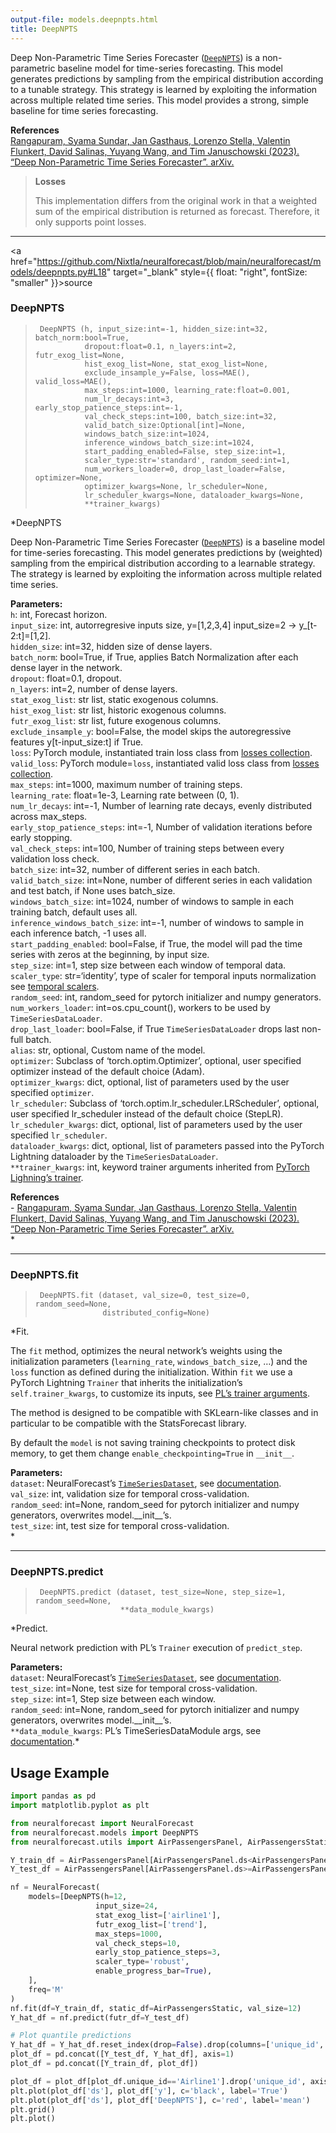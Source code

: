 ```yaml
---
output-file: models.deepnpts.html
title: DeepNPTS
---
```



Deep Non-Parametric Time Series Forecaster
([`DeepNPTS`](https://nixtlaverse.nixtla.io/neuralforecast/models.deepnpts.html#deepnpts))
is a non-parametric baseline model for time-series forecasting. This
model generates predictions by sampling from the empirical distribution
according to a tunable strategy. This strategy is learned by exploiting
the information across multiple related time series. This model provides
a strong, simple baseline for time series forecasting.

**References**<br/> [Rangapuram, Syama Sundar, Jan Gasthaus, Lorenzo
Stella, Valentin Flunkert, David Salinas, Yuyang Wang, and Tim
Januschowski (2023). “Deep Non-Parametric Time Series Forecaster”.
arXiv.](https://arxiv.org/abs/2312.14657)<br/>

> **Losses**
>
> This implementation differs from the original work in that a weighted
> sum of the empirical distribution is returned as forecast. Therefore,
> it only supports point losses.

------------------------------------------------------------------------

<a
href="https://github.com/Nixtla/neuralforecast/blob/main/neuralforecast/models/deepnpts.py#L18"
target="_blank" style={{ float: "right", fontSize: "smaller" }}>source</a>

### DeepNPTS

> ``` text
>  DeepNPTS (h, input_size:int=-1, hidden_size:int=32, batch_norm:bool=True,
>            dropout:float=0.1, n_layers:int=2, futr_exog_list=None,
>            hist_exog_list=None, stat_exog_list=None,
>            exclude_insample_y=False, loss=MAE(), valid_loss=MAE(),
>            max_steps:int=1000, learning_rate:float=0.001,
>            num_lr_decays:int=3, early_stop_patience_steps:int=-1,
>            val_check_steps:int=100, batch_size:int=32,
>            valid_batch_size:Optional[int]=None,
>            windows_batch_size:int=1024,
>            inference_windows_batch_size:int=1024,
>            start_padding_enabled=False, step_size:int=1,
>            scaler_type:str='standard', random_seed:int=1,
>            num_workers_loader=0, drop_last_loader=False, optimizer=None,
>            optimizer_kwargs=None, lr_scheduler=None,
>            lr_scheduler_kwargs=None, dataloader_kwargs=None,
>            **trainer_kwargs)
> ```

\*DeepNPTS

Deep Non-Parametric Time Series Forecaster
([`DeepNPTS`](https://nixtlaverse.nixtla.io/neuralforecast/models.deepnpts.html#deepnpts))
is a baseline model for time-series forecasting. This model generates
predictions by (weighted) sampling from the empirical distribution
according to a learnable strategy. The strategy is learned by exploiting
the information across multiple related time series.

**Parameters:**<br/> `h`: int, Forecast horizon. <br/> `input_size`: int,
autorregresive inputs size, y=\[1,2,3,4\] input_size=2 -\>
y\_\[t-2:t\]=\[1,2\].<br/> `hidden_size`: int=32, hidden size of dense
layers.<br/> `batch_norm`: bool=True, if True, applies Batch
Normalization after each dense layer in the network.<br/> `dropout`:
float=0.1, dropout.<br/> `n_layers`: int=2, number of dense layers.<br/>
`stat_exog_list`: str list, static exogenous columns.<br/>
`hist_exog_list`: str list, historic exogenous columns.<br/>
`futr_exog_list`: str list, future exogenous columns.<br/>
`exclude_insample_y`: bool=False, the model skips the autoregressive
features y\[t-input_size:t\] if True.<br/> `loss`: PyTorch module,
instantiated train loss class from [losses
collection](https://nixtla.github.io/neuralforecast/losses.pytorch.html).<br/>
`valid_loss`: PyTorch module=`loss`, instantiated valid loss class from
[losses
collection](https://nixtla.github.io/neuralforecast/losses.pytorch.html).<br/>
`max_steps`: int=1000, maximum number of training steps.<br/>
`learning_rate`: float=1e-3, Learning rate between (0, 1).<br/>
`num_lr_decays`: int=-1, Number of learning rate decays, evenly
distributed across max_steps.<br/> `early_stop_patience_steps`: int=-1,
Number of validation iterations before early stopping.<br/>
`val_check_steps`: int=100, Number of training steps between every
validation loss check.<br/> `batch_size`: int=32, number of different
series in each batch.<br/> `valid_batch_size`: int=None, number of
different series in each validation and test batch, if None uses
batch_size.<br/> `windows_batch_size`: int=1024, number of windows to
sample in each training batch, default uses all.<br/>
`inference_windows_batch_size`: int=-1, number of windows to sample in
each inference batch, -1 uses all.<br/> `start_padding_enabled`:
bool=False, if True, the model will pad the time series with zeros at
the beginning, by input size.<br/> `step_size`: int=1, step size between
each window of temporal data.<br/> `scaler_type`: str=‘identity’, type of
scaler for temporal inputs normalization see [temporal
scalers](https://nixtla.github.io/neuralforecast/common.scalers.html).<br/>
`random_seed`: int, random_seed for pytorch initializer and numpy
generators.<br/> `num_workers_loader`: int=os.cpu_count(), workers to be
used by `TimeSeriesDataLoader`.<br/> `drop_last_loader`: bool=False, if
True `TimeSeriesDataLoader` drops last non-full batch.<br/> `alias`: str,
optional, Custom name of the model.<br/> `optimizer`: Subclass of
‘torch.optim.Optimizer’, optional, user specified optimizer instead of
the default choice (Adam).<br/> `optimizer_kwargs`: dict, optional, list
of parameters used by the user specified `optimizer`.<br/>
`lr_scheduler`: Subclass of ‘torch.optim.lr_scheduler.LRScheduler’,
optional, user specified lr_scheduler instead of the default choice
(StepLR).<br/> `lr_scheduler_kwargs`: dict, optional, list of parameters
used by the user specified `lr_scheduler`.<br/> `dataloader_kwargs`:
dict, optional, list of parameters passed into the PyTorch Lightning
dataloader by the `TimeSeriesDataLoader`. <br/> `**trainer_kwargs`: int,
keyword trainer arguments inherited from [PyTorch Lighning’s
trainer](https://pytorch-lightning.readthedocs.io/en/stable/api/pytorch_lightning.trainer.trainer.Trainer.html?highlight=trainer).<br/>

**References**<br/> - [Rangapuram, Syama Sundar, Jan Gasthaus, Lorenzo
Stella, Valentin Flunkert, David Salinas, Yuyang Wang, and Tim
Januschowski (2023). “Deep Non-Parametric Time Series Forecaster”.
arXiv.](https://arxiv.org/abs/2312.14657)<br/>\*

------------------------------------------------------------------------

### DeepNPTS.fit

> ``` text
>  DeepNPTS.fit (dataset, val_size=0, test_size=0, random_seed=None,
>                distributed_config=None)
> ```

\*Fit.

The `fit` method, optimizes the neural network’s weights using the
initialization parameters (`learning_rate`, `windows_batch_size`, …) and
the `loss` function as defined during the initialization. Within `fit`
we use a PyTorch Lightning `Trainer` that inherits the initialization’s
`self.trainer_kwargs`, to customize its inputs, see [PL’s trainer
arguments](https://pytorch-lightning.readthedocs.io/en/stable/api/pytorch_lightning.trainer.trainer.Trainer.html?highlight=trainer).

The method is designed to be compatible with SKLearn-like classes and in
particular to be compatible with the StatsForecast library.

By default the `model` is not saving training checkpoints to protect
disk memory, to get them change `enable_checkpointing=True` in
`__init__`.

**Parameters:**<br/> `dataset`: NeuralForecast’s
[`TimeSeriesDataset`](https://nixtlaverse.nixtla.io/neuralforecast/tsdataset.html#timeseriesdataset),
see
[documentation](https://nixtla.github.io/neuralforecast/tsdataset.html).<br/>
`val_size`: int, validation size for temporal cross-validation.<br/>
`random_seed`: int=None, random_seed for pytorch initializer and numpy
generators, overwrites model.\_\_init\_\_’s.<br/> `test_size`: int, test
size for temporal cross-validation.<br/>\*

------------------------------------------------------------------------

### DeepNPTS.predict

> ``` text
>  DeepNPTS.predict (dataset, test_size=None, step_size=1, random_seed=None,
>                    **data_module_kwargs)
> ```

\*Predict.

Neural network prediction with PL’s `Trainer` execution of
`predict_step`.

**Parameters:**<br/> `dataset`: NeuralForecast’s
[`TimeSeriesDataset`](https://nixtlaverse.nixtla.io/neuralforecast/tsdataset.html#timeseriesdataset),
see
[documentation](https://nixtla.github.io/neuralforecast/tsdataset.html).<br/>
`test_size`: int=None, test size for temporal cross-validation.<br/>
`step_size`: int=1, Step size between each window.<br/> `random_seed`:
int=None, random_seed for pytorch initializer and numpy generators,
overwrites model.\_\_init\_\_’s.<br/> `**data_module_kwargs`: PL’s
TimeSeriesDataModule args, see
[documentation](https://pytorch-lightning.readthedocs.io/en/1.6.1/extensions/datamodules.html#using-a-datamodule).\*

## Usage Example

```python
import pandas as pd
import matplotlib.pyplot as plt

from neuralforecast import NeuralForecast
from neuralforecast.models import DeepNPTS
from neuralforecast.utils import AirPassengersPanel, AirPassengersStatic

Y_train_df = AirPassengersPanel[AirPassengersPanel.ds<AirPassengersPanel['ds'].values[-12]] # 132 train
Y_test_df = AirPassengersPanel[AirPassengersPanel.ds>=AirPassengersPanel['ds'].values[-12]].reset_index(drop=True) # 12 test

nf = NeuralForecast(
    models=[DeepNPTS(h=12,
                   input_size=24,
                   stat_exog_list=['airline1'],
                   futr_exog_list=['trend'],
                   max_steps=1000,
                   val_check_steps=10,
                   early_stop_patience_steps=3,
                   scaler_type='robust',
                   enable_progress_bar=True),
    ],
    freq='M'
)
nf.fit(df=Y_train_df, static_df=AirPassengersStatic, val_size=12)
Y_hat_df = nf.predict(futr_df=Y_test_df)

# Plot quantile predictions
Y_hat_df = Y_hat_df.reset_index(drop=False).drop(columns=['unique_id','ds'])
plot_df = pd.concat([Y_test_df, Y_hat_df], axis=1)
plot_df = pd.concat([Y_train_df, plot_df])

plot_df = plot_df[plot_df.unique_id=='Airline1'].drop('unique_id', axis=1)
plt.plot(plot_df['ds'], plot_df['y'], c='black', label='True')
plt.plot(plot_df['ds'], plot_df['DeepNPTS'], c='red', label='mean')
plt.grid()
plt.plot()
```

